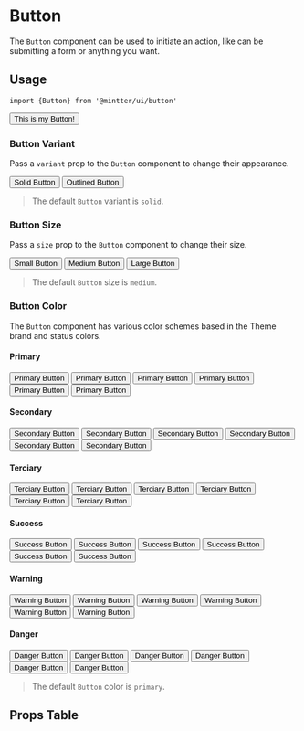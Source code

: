 
<Meta title="Components/Button" />

# Button

The `Button` component can be used to initiate an action, like can be submitting
a form or anything you want.

## Usage

```tsx
import {Button} from '@mintter/ui/button'
```

<Canvas isExpanded>
  <Button>This is my Button!</Button>
</Canvas>

### Button Variant

Pass a `variant` prop to the `Button` component to change their appearance.

<!-- prettier-ignore-start -->

<Canvas>
  <Button variant="solid">Solid Button</Button>
  <Button variant="outlined">Outlined Button</Button>
</Canvas>

<!-- prettier-ignore-end -->

> The default `Button` variant is `solid`.

### Button Size

Pass a `size` prop to the `Button` component to change their size.

<!-- prettier-ignore-start -->

<Canvas>
  <Button size="1">Small Button</Button>
  <Button size="2">Medium Button</Button>
  <Button size="3">Large Button</Button>
</Canvas>

<!-- prettier-ignore-end -->

> The default `Button` size is `medium`.

### Button Color

The `Button` component has various color schemes based in the Theme brand and
status colors.

#### Primary

<!-- prettier-ignore-start -->

<Canvas>
  <Button variant="solid" size="1" color="primary">Primary Button</Button>
  <Button variant="solid" size="2" color="primary">Primary Button</Button>
  <Button variant="solid" size="3" color="primary">Primary Button</Button>
</Canvas>

<Canvas>
  <Button variant="outlined" size="1" color="primary">Primary Button</Button>
  <Button variant="outlined" size="2" color="primary">Primary Button</Button>
  <Button variant="outlined" size="3" color="primary">Primary Button</Button>
</Canvas>

<!-- prettier-ignore-end -->

#### Secondary

<!-- prettier-ignore-start -->

<Canvas>
  <Button variant="solid" size="1" color="secondary">Secondary Button</Button>
  <Button variant="solid" size="2" color="secondary">Secondary Button</Button>
  <Button variant="solid" size="3" color="secondary">Secondary Button</Button>
</Canvas>

<Canvas>
  <Button variant="outlined" size="1" color="secondary">Secondary Button</Button>
  <Button variant="outlined" size="2" color="secondary">Secondary Button</Button>
  <Button variant="outlined" size="3" color="secondary">Secondary Button</Button>
</Canvas>

<!-- prettier-ignore-end -->

#### Terciary

<!-- prettier-ignore-start -->

<Canvas>
  <Button variant="solid" size="1" color="terciary">Terciary Button</Button>
  <Button variant="solid" size="2" color="terciary">Terciary Button</Button>
  <Button variant="solid" size="3" color="terciary">Terciary Button</Button>
</Canvas>

<Canvas>
  <Button variant="outlined" size="1" color="terciary">Terciary Button</Button>
  <Button variant="outlined" size="2" color="terciary">Terciary Button</Button>
  <Button variant="outlined" size="3" color="terciary">Terciary Button</Button>
</Canvas>

<!-- prettier-ignore-end -->

#### Success

<!-- prettier-ignore-start -->

<Canvas>
  <Button variant="solid" size="1" color="success">Success Button</Button>
  <Button variant="solid" size="2" color="success">Success Button</Button>
  <Button variant="solid" size="3" color="success">Success Button</Button>
</Canvas>

<Canvas>
  <Button variant="outlined" size="1" color="success">Success Button</Button>
  <Button variant="outlined" size="2" color="success">Success Button</Button>
  <Button variant="outlined" size="3" color="success">Success Button</Button>
</Canvas>

<!-- prettier-ignore-end -->

#### Warning

<!-- prettier-ignore-start -->

<Canvas>
  <Button variant="solid" size="1" color="warning">Warning Button</Button>
  <Button variant="solid" size="2" color="warning">Warning Button</Button>
  <Button variant="solid" size="3" color="warning">Warning Button</Button>
</Canvas>

<Canvas>
  <Button variant="outlined" size="1" color="warning">Warning Button</Button>
  <Button variant="outlined" size="2" color="warning">Warning Button</Button>
  <Button variant="outlined" size="3" color="warning">Warning Button</Button>
</Canvas>

<!-- prettier-ignore-end -->

#### Danger

<!-- prettier-ignore-start -->

<Canvas>
  <Button variant="solid" size="1" color="danger">Danger Button</Button>
  <Button variant="solid" size="2" color="danger">Danger Button</Button>
  <Button variant="solid" size="3" color="danger">Danger Button</Button>
</Canvas>

<Canvas>
  <Button variant="outlined" size="1" color="danger">Danger Button</Button>
  <Button variant="outlined" size="2" color="danger">Danger Button</Button>
  <Button variant="outlined" size="3" color="danger">Danger Button</Button>
</Canvas>

<!-- prettier-ignore-end -->

> The default `Button` color is `primary`.

## Props Table

<ArgsTable of={Button} />
